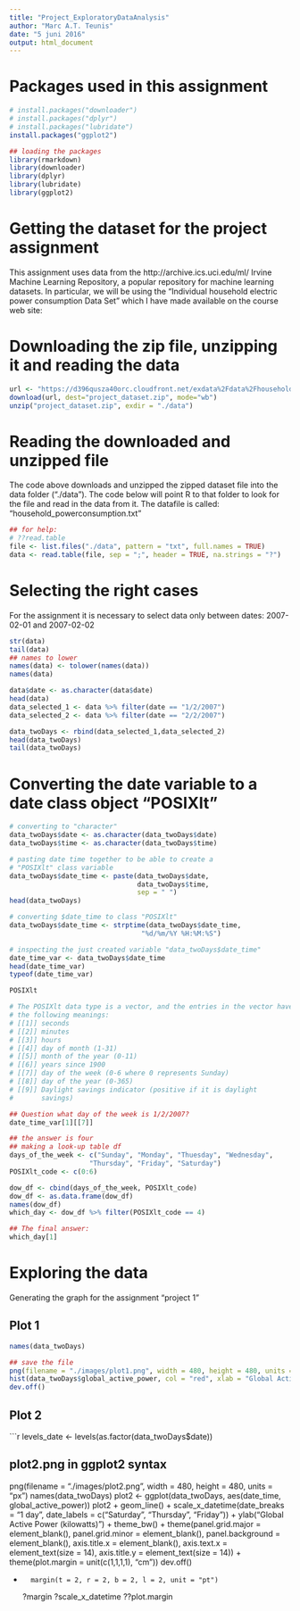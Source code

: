 ```yaml
---
title: "Project_ExploratoryDataAnalysis"
author: "Marc A.T. Teunis"
date: "5 juni 2016"
output: html_document
---
```


# Packages used in this assignment
```r
# install.packages("downloader")
# install.packages("dplyr")
# install.packages("lubridate")
install.packages("ggplot2")

## loading the packages
library(rmarkdown)
library(downloader)
library(dplyr)
library(lubridate)
library(ggplot2)
```

# Getting the dataset for the project assignment
This assignment uses data from
the http://archive.ics.uci.edu/ml/ Irvine Machine
Learning Repository</a>, a popular repository for machine learning
datasets. In particular, we will be using the "Individual household
electric power consumption Data Set" which I have made available on
the course web site:

# Downloading the zip file, unzipping it and reading the data
```r
url <- "https://d396qusza40orc.cloudfront.net/exdata%2Fdata%2Fhousehold_power_consumption.zip"
download(url, dest="project_dataset.zip", mode="wb") 
unzip("project_dataset.zip", exdir = "./data")
```

# Reading the downloaded and unzipped file 
The code above downloads and unzipped the zipped dataset file into the 
data folder ("./data").
The code below will point R to that folder to look for the file and read in the data from it. The datafile is called:  "household_powerconsumption.txt"
```r
## for help:
# ??read.table
file <- list.files("./data", pattern = "txt", full.names = TRUE)
data <- read.table(file, sep = ";", header = TRUE, na.strings = "?")
```

# Selecting the right cases 
For the assignment it is necessary to select data only between dates:
2007-02-01 and 2007-02-02
```r
str(data)
tail(data)
## names to lower
names(data) <- tolower(names(data))
names(data)

data$date <- as.character(data$date)
head(data)
data_selected_1 <- data %>% filter(date == "1/2/2007")
data_selected_2 <- data %>% filter(date == "2/2/2007")

data_twoDays <- rbind(data_selected_1,data_selected_2)
head(data_twoDays)
tail(data_twoDays)
```

# Converting the date variable to a date class object "POSIXlt"
```r
# converting to "character"
data_twoDays$date <- as.character(data_twoDays$date)
data_twoDays$time <- as.character(data_twoDays$time)

# pasting date time together to be able to create a 
# "POSIXlt" class variable 
data_twoDays$date_time <- paste(data_twoDays$date,
                                data_twoDays$time,
                                sep = " ")
head(data_twoDays)

# converting $date_time to class "POSIXlt"
data_twoDays$date_time <- strptime(data_twoDays$date_time,
                                 "%d/%m/%Y %H:%M:%S")

# inspecting the just created variable "data_twoDays$date_time"
date_time_var <- data_twoDays$date_time
head(date_time_var)
typeof(date_time_var)

POSIXlt

# The POSIXlt data type is a vector, and the entries in the vector have 
# the following meanings:
# [[1]] seconds
# [[2]] minutes
# [[3]] hours
# [[4]] day of month (1-31)
# [[5]] month of the year (0-11)
# [[6]] years since 1900
# [[7]] day of the week (0-6 where 0 represents Sunday)
# [[8]] day of the year (0-365)
# [[9]] Daylight savings indicator (positive if it is daylight 
#       savings)

## Question what day of the week is 1/2/2007?
date_time_var[1][[7]]

## the answer is four
## making a look-up table df
days_of_the_week <- c("Sunday", "Monday", "Thuesday", "Wednesday",
                    "Thursday", "Friday", "Saturday")
POSIXlt_code <- c(0:6)

dow_df <- cbind(days_of_the_week, POSIXlt_code)
dow_df <- as.data.frame(dow_df)
names(dow_df)
which_day <- dow_df %>% filter(POSIXlt_code == 4)

## The final answer:
which_day[1]

```

# Exploring the data
Generating the graph for the assignment "project 1"

## Plot 1
```r
names(data_twoDays)

## save the file
png(filename = "./images/plot1.png", width = 480, height = 480, units = "px")
hist(data_twoDays$global_active_power, col = "red", xlab = "Global Active Power", ylab = "Frequency", main = "Global Active Power")
dev.off()  
``` 

## Plot 2
```r
levels_date <- levels(as.factor(data_twoDays$date))

## plot2.png in ggplot2 syntax 
png(filename = "./images/plot2.png", width = 480, height = 480, units = "px")
names(data_twoDays)
plot2 <- ggplot(data_twoDays, aes(date_time, global_active_power))
plot2 + geom_line() +
  scale_x_datetime(date_breaks = "1 day", date_labels = c("Saturday", "Thursday", "Friday")) +
  ylab("Global Active Power (kilowatts)") + 
theme_bw() +
  theme(panel.grid.major = element_blank(),
        panel.grid.minor = element_blank(),
        panel.background = element_blank(),
        axis.title.x = element_blank(),
        axis.text.x = element_text(size = 14),
        axis.title.y = element_text(size = 14)) +
  theme(plot.margin = unit(c(1,1,1,1), "cm"))
dev.off()


 +
        margin(t = 2, r = 2, b = 2, l = 2, unit = "pt")
?margin
?scale_x_datetime
??plot.margin

